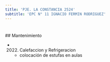 ```yaml
---
title: 'PJE. LA CONSTANCIA 2524'
subtitle: 'EPC N° 11 IGNACIO FERMIN RODRIGUEZ'
---
```


#


 ## Mantenimiento

*  (2022) Calefaccion y Refrigeracion 
    + colocación de estufas en aulas



